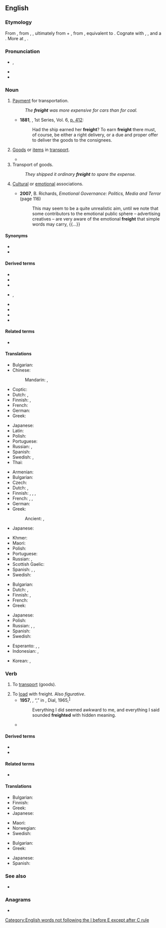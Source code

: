 ==English==

===Etymology===
{{PIE root|en|h₂eyḱ}}
From {{inh|en|enm|freyght}}, from {{der|en|dum|vracht}}, {{der|en|gml|vrecht||cost of transport}}, ultimately from {{der|en|gem-pro|*fra-|pos=intensive prefix}} + {{der|en|gem-pro|*aihtiz||possession}}, from {{der|en|ine-pro|*h₂eyḱ-||to possess}}, equivalent to {{prefix|en|for|aught|nocat=1}}. Cognate with {{cog|goh|frēht||earnings}}, {{cog|ang|ǣht||sc=Latinx|owndom}}, and a {{doublet|en|fraught|nocap=1}}. More at {{m|en|for-}}, {{l|en|own}}.

===Pronunciation===
* {{enPR|frāt}}, {{IPA|en|/fɹeɪt/}}
* {{audio|en|en-us-freight.ogg|Audio (US)}}
* {{rhymes|en|eɪt}}

===Noun===
{{en-noun|-|s}}

# [[payment|Payment]] for transportation.
#: ''The '''freight''' was more expensive for cars than for coal.''
#* '''1881''', ''{{w|Federal Reporter}}'', 1st Series, Vol. 6, [[s:Page:Federal Reporter, 1st Series, Volume 6.djvu/424|p. 412]]:
#*: Had the ship earned her '''freight'''? To earn '''freight''' there must, of course, be either a right delivery, or a due and proper offer to deliver the goods to the consignees.
# [[goods|Goods]] or [[item]]s in [[transport]].
#: {{ux|en|The '''freight''' shifted and the trailer turned over on the highway.}}
#* {{quote-journal|en|year=2019|month=October|title=South Wales open access bid|journal=Modern Railways|page=15|text=Space for carrying light '''freight''' also features in Grand Union's proposal. The company says it is working with partners at Intercity Railfreight on the logistics of this, with refrigerated space to be available for movement of urgent NHS biological materials. Initially '''freight''' would be carried in the DVTs of the Class 91/Mk 4 sets, while on the Class 802s the kitchen/buffet would be located towards the centre of the train to make space for '''freight'''.}}
# Transport of goods.
#: ''They shipped it ordinary '''freight''' to spare the expense.''
# {{lb|en|figurative}} [[cultural|Cultural]] or [[emotional]] associations.
#* '''2007''', B. Richards, ''Emotional Governance: Politics, Media and Terror'' (page 116)
#*: This may seem to be a quite unrealistic aim, until we note that some contributors to the emotional public sphere – advertising creatives – are very aware of the emotional '''freight''' that simple words may carry, {{...}}

====Synonyms====
* {{l|en|cargo}}
* {{l|en|luggage}}

====Derived terms====
{{der-top|Terms derived from ''freight''}}
* {{l|en|freight car}}
* {{l|en|freighter}}
* {{l|en|freight operating company}}
* {{l|en|freight wagon}}, {{l|en|freightwagon}}
* {{l|en|freight yard}}
* {{l|en|pay the freight}}
* {{l|en|rail freight}}
* {{l|en|time freight}}
{{der-bottom}}

====Related terms====
* {{l|en|fraught}}

====Translations====
{{trans-top|payment for transportation}}
* Bulgarian: {{t|bg|фрахт|m|sc=Cyrl}}
* Chinese:
*: Mandarin: {{t+|cmn|運費}}, {{t+|cmn|运费|tr=yùnfèi}}
* Coptic: {{t|cop|ⲛⲁⲩⲗⲟⲛ|m}}
* Dutch: {{t+|nl|vrachtprijs|m}}, {{t+|nl|vracht|f}}
* Finnish: {{t|fi|kuljetusmaksu}}, {{t|fi|rahtimaksu}}
* French: {{t+|fr|fret|m}}
* German: {{t+|de|Fracht|f}}
* Greek: {{t+|el|ναύλος|m}}
{{trans-mid}}
* Japanese: {{t|ja|[[貨物]][[輸送]][[運賃]]|tr=かもつゆそううんちん, kamotsu yusō unchin|sc=Jpan}}
* Latin: {{t|la|onus|n}}
* Polish: {{t|pl|fracht|m}}
* Portuguese: {{t+|pt|frete|m}}
* Russian: {{t+|ru|фрахт|m}}, {{t|ru|[[пла́та]] за [[прово́з]]|f}}
* Spanish: {{t+|es|flete}}
* Swedish: {{t+|sv|frakt}}, {{t|sv|fraktavgift}}
* Thai: {{t|th|ค่าระวางสินค้า}}
{{trans-bottom}}

{{trans-top|goods}}
* Armenian: {{t+|hy|բեռ}}
* Bulgarian: {{t+|bg|товар|m}}
* Czech: {{t+|cs|náklad|m}}
* Dutch: {{t+|nl|vracht|m}}, {{t+|nl|cargo|m}}
* Finnish: {{t|fi|rahtitavara}}, {{t+|fi|rahti}}, {{t+|fi|lasti}}, {{t+|fi|kuorma}}
* French: {{t+|fr|fret}}, {{t+|fr|cargaison|f}} {{qualifier|maritime}}, {{t+|fr|chargement|m}} {{qualifier|rare}}
* German: {{t+|de|Fracht|f}}
* Greek: {{t+|el|φορτίο|n}}
*: Ancient: {{t|grc|φορτίον|n}}, {{t|grc|γόμος|m}}
* Japanese: {{t|ja|貨物|tr=かもつ, kamotsu|sc=Jpan}}
{{trans-mid}}
* Khmer: {{t+|km|បន្ទុក}}
* Maori: {{t|mi|utanga}}
* Polish: {{t|pl|fracht|m}}
* Portuguese: {{t+|pt|carga|f}}
* Russian: {{t+|ru|груз|m}}, {{t+|ru|фрахт|m}}
* Scottish Gaelic: {{t|gd|luchd|m}}
* Spanish: {{t+|es|carga|f}}, {{t+|es|flete|m}}, {{t+|es|cargamento|m}}
* Swedish: {{t|sv|fraktgods}}
{{trans-bottom}}

{{trans-top|transport of goods}}
* Bulgarian: {{t+|bg|превоз|m|sc=Cyrl}}
* Dutch: {{t+|nl|vracht|m}}, {{t+|nl|cargo|m}}
* Finnish: {{t+|fi|kuljetus}}, {{t+|fi|rahti}}
* French: {{t+|fr|fret|m}}
* Greek: {{t+|el|μεταφορά|f}}
{{trans-mid}}
* Japanese: {{t|ja|[[貨物]][[輸送]]|tr=かもつゆそう, kamotsu yusō|sc=Jpan}}
* Polish: {{t|pl|fracht|m}}
* Russian: {{t+|ru|перево́зка|f}}, {{t+|ru|фрахт|m}}, {{t+|ru|транспортиро́вка|f}}
* Spanish: {{t|es|transporte de mercancias|m}}
* Swedish: {{t+|sv|frakt|c}}
{{trans-bottom}}

{{checktrans-top}}
* Esperanto: {{t-check|eo|ŝarĝo}}, {{t-check|eo|kargo}}, {{t+check|eo|frajto}}
* Indonesian: {{t+check|id|muat|alt=muatan}}, {{t+check|id|kargo}}
{{trans-mid}}
* Korean: {{t+check|ko|짐|sc=Hang}}, {{t+check|ko|바리|sc=Hang}}
{{trans-bottom}}

===Verb===
{{en-verb}}

# {{lb|en|transitive}} To [[transport]] (goods).
# To [[load]] with freight. Also ''figurative''.
#* '''1957''', {{w|James Baldwin}}, “{{w|Sonny’s Blues}},” in ''{{w|Going to Meet the Man}}'', Dial, 1965,<sup>[https://books.google.ca/books?id=Gc1WAAAAQBAJ&printsec=frontcover#v=onepage&q&f=false]</sup>
#*: Everything I did seemed awkward to me, and everything I said sounded '''freighted''' with hidden meaning.
#* {{quote-journal|en|author=Rupert Christiansen|authorlink=Rupert Christiansen|title=English translations rarely sing|work={{w|The Daily Telegraph}} (Review)|date=1 March 2014|page=R19|passage=English National Opera is a title '''freighted''' with implications, and that first adjective promises not only a geographical reach, but a linguistic commitment too.}}

====Derived terms====
* {{l|en|freighted}}
* {{l|en|freighting}}

====Related terms====
* {{l|en|fraught}}

====Translations====
{{trans-top|to transport goods}}
* Bulgarian: {{t+|bg|превозвам|sc=Cyrl}}
* Finnish: {{t|fi|rahdata}}
* Greek: {{t+|el|μεταφέρω}}
* Japanese: {{t|ja|貨物輸送|tr=かもつゆそう, kamotsu yusō|sc=Jpan}}
{{trans-mid}}
* Maori: {{t|mi|taritari}}
* Norwegian: {{t+|no|frakte}}
* Swedish: {{t+|sv|frakta}}
{{trans-bottom}}

{{trans-top|to load with freight}}
* Bulgarian: {{t+|bg|товаря|sc=Cyrl}}
* Greek: {{t+|el|φορτώνω}}
{{trans-mid}}
* Japanese: {{t+|ja|積む|tr=つむ, tsumu|sc=Jpan}}
* Spanish: {{t+|es|cargar}}
{{trans-bottom}}

===See also===
* {{Wikisource1911Enc Citation|Freight}}

===Anagrams===
* {{anagrams|en|a=efghirt|fighter|refight}}

[[Category:English words not following the I before E except after C rule]]